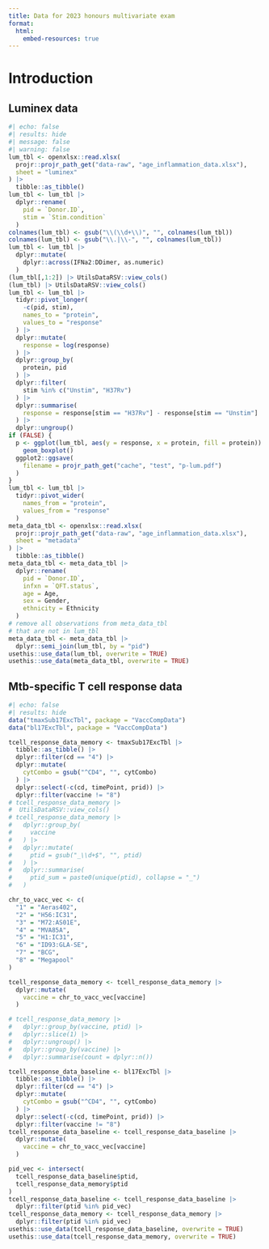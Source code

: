 ```yaml
---
title: Data for 2023 honours multivariate exam
format:
  html:
    embed-resources: true
---
```


# Introduction

## Luminex data

```r
#| echo: false
#| results: hide
#| message: false
#| warning: false
lum_tbl <- openxlsx::read.xlsx(
  projr::projr_path_get("data-raw", "age_inflammation_data.xlsx"),
  sheet = "luminex"
) |>
  tibble::as_tibble()
lum_tbl <- lum_tbl |>
  dplyr::rename(
    pid = `Donor.ID`,
    stim = `Stim.condition`
  )
colnames(lum_tbl) <- gsub("\\(\\d+\\)", "", colnames(lum_tbl))
colnames(lum_tbl) <- gsub("\\.|\\-", "", colnames(lum_tbl))
lum_tbl <- lum_tbl |>
  dplyr::mutate(
    dplyr::across(IFNa2:DDimer, as.numeric)
  )
(lum_tbl[,1:2]) |> UtilsDataRSV::view_cols()
(lum_tbl) |> UtilsDataRSV::view_cols()
lum_tbl <- lum_tbl |>
  tidyr::pivot_longer(
    -c(pid, stim),
    names_to = "protein",
    values_to = "response"
  ) |>
  dplyr::mutate(
    response = log(response)
  ) |>
  dplyr::group_by(
    protein, pid
  ) |>
  dplyr::filter(
    stim %in% c("Unstim", "H37Rv")
  ) |>
  dplyr::summarise(
    response = response[stim == "H37Rv"] - response[stim == "Unstim"]
  ) |>
  dplyr::ungroup()
if (FALSE) {
  p <- ggplot(lum_tbl, aes(y = response, x = protein, fill = protein)) +
    geom_boxplot()
  ggplot2::ggsave(
    filename = projr_path_get("cache", "test", "p-lum.pdf")
  )
}
lum_tbl <- lum_tbl |>
  tidyr::pivot_wider(
    names_from = "protein",
    values_from = "response"
  )
meta_data_tbl <- openxlsx::read.xlsx(
  projr::projr_path_get("data-raw", "age_inflammation_data.xlsx"),
  sheet = "metadata"
) |>
  tibble::as_tibble()
meta_data_tbl <- meta_data_tbl |>
  dplyr::rename(
    pid = `Donor.ID`,
    infxn = `QFT.status`,
    age = Age,
    sex = Gender,
    ethnicity = Ethnicity
  )
# remove all observations from meta_data_tbl
# that are not in lum_tbl
meta_data_tbl <- meta_data_tbl |>
  dplyr::semi_join(lum_tbl, by = "pid")
usethis::use_data(lum_tbl, overwrite = TRUE)
usethis::use_data(meta_data_tbl, overwrite = TRUE)
```

## Mtb-specific T cell response data

```r
#| echo: false
#| results: hide
data("tmaxSub17ExcTbl", package = "VaccCompData")
data("bl17ExcTbl", package = "VaccCompData")

tcell_response_data_memory <- tmaxSub17ExcTbl |>
  tibble::as_tibble() |>
  dplyr::filter(cd == "4") |>
  dplyr::mutate(
    cytCombo = gsub("^CD4", "", cytCombo)
  ) |>
  dplyr::select(-c(cd, timePoint, prid)) |>
  dplyr::filter(vaccine != "8")
# tcell_response_data_memory |>
#  UtilsDataRSV::view_cols()
# tcell_response_data_memory |>
#   dplyr::group_by(
#     vaccine
#   ) |>
#   dplyr::mutate(
#     ptid = gsub("_\\d+$", "", ptid)
#   ) |>
#   dplyr::summarise(
#     ptid_sum = paste0(unique(ptid), collapse = "_")
#   )

chr_to_vacc_vec <- c(
  "1" = "Aeras402",
  "2" = "H56:IC31",
  "3" = "M72:AS01E",
  "4" = "MVA85A",
  "5" = "H1:IC31",
  "6" = "ID93:GLA-SE",
  "7" = "BCG",
  "8" = "Megapool"
)

tcell_response_data_memory <- tcell_response_data_memory |>
  dplyr::mutate(
    vaccine = chr_to_vacc_vec[vaccine]
  )

# tcell_response_data_memory |>
#   dplyr::group_by(vaccine, ptid) |>
#   dplyr::slice(1) |>
#   dplyr::ungroup() |>
#   dplyr::group_by(vaccine) |>
#   dplyr::summarise(count = dplyr::n())

tcell_response_data_baseline <- bl17ExcTbl |>
  tibble::as_tibble() |>
  dplyr::filter(cd == "4") |>
  dplyr::mutate(
    cytCombo = gsub("^CD4", "", cytCombo)
  ) |>
  dplyr::select(-c(cd, timePoint, prid)) |>
  dplyr::filter(vaccine != "8")
tcell_response_data_baseline <- tcell_response_data_baseline |>
  dplyr::mutate(
    vaccine = chr_to_vacc_vec[vaccine]
  )

pid_vec <- intersect(
  tcell_response_data_baseline$ptid,
  tcell_response_data_memory$ptid
)
tcell_response_data_baseline <- tcell_response_data_baseline |>
  dplyr::filter(ptid %in% pid_vec)
tcell_response_data_memory <- tcell_response_data_memory |>
  dplyr::filter(ptid %in% pid_vec)
usethis::use_data(tcell_response_data_baseline, overwrite = TRUE)
usethis::use_data(tcell_response_data_memory, overwrite = TRUE)
```


